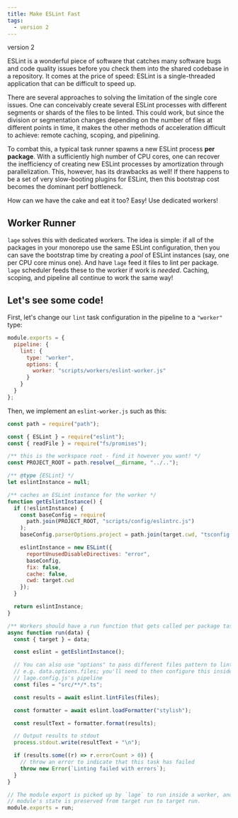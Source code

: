 ```yaml
---
title: Make ESLint Fast
tags:
  - version 2
---
```



<Badge>version 2</Badge>

ESLint is a wonderful piece of software that catches many software bugs and code quality issues before you check them into the shared codebase in a repository. It comes at the price of speed: ESLint is a single-threaded application that can be difficult to speed up.

There are several approaches to solving the limitation of the single core issues. One can conceivably create several ESLint processes with different segments or shards of the files to be linted. This could work, but since the division or segmentation changes depending on the number of files at different points in time, it makes the other methods of acceleration difficult to achieve: remote caching, scoping, and pipelining.

To combat this, a typical task runner spawns a new ESLint process **per package**. With a sufficiently high number of CPU cores, one can recover the inefficiency of creating new ESLint processes by amortization through parallelization. This, however, has its drawbacks as well! If there happens to be a set of very slow-booting plugins for ESLint, then this bootstrap cost becomes the dominant perf bottleneck.

How can we have the cake and eat it too? Easy! Use dedicated workers!

## Worker Runner

`lage` solves this with dedicated workers. The idea is simple: if all of the packages in your monorepo use the same ESLint configuration, then you can save the bootstrap time by creating a _pool_ of ESLint instances (say, one per CPU core minus one). And have `lage` feed it files to lint per package. `lage` scheduler feeds these to the worker if work is _needed_. Caching, scoping, and pipeline all continue to work the same way!

## Let's see some code!

First, let's change our `lint` task configuration in the pipeline to a `"worker"` type:

```js twoslash title="/lage.config.js"
module.exports = {
  pipeline: {
    lint: {
      type: "worker",
      options: {
        worker: "scripts/workers/eslint-worker.js"
      }
    }
  }
};
```

Then, we implement an `eslint-worker.js` such as this:

```js twoslash title="/scripts/workers/eslint-worker.js"
const path = require("path");

const { ESLint } = require("eslint");
const { readFile } = require("fs/promises");

/** this is the workspace root - find it however you want! */
const PROJECT_ROOT = path.resolve(__dirname, "../..");

/** @type {ESLint} */
let eslintInstance = null;

/** caches an ESLint instance for the worker */
function getEslintInstance() {
  if (!eslintInstance) {
    const baseConfig = require(
      path.join(PROJECT_ROOT, "scripts/config/eslintrc.js")
    );
    baseConfig.parserOptions.project = path.join(target.cwd, "tsconfig.json");

    eslintInstance = new ESLint({
      reportUnusedDisableDirectives: "error",
      baseConfig,
      fix: false,
      cache: false,
      cwd: target.cwd
    });
  }

  return eslintInstance;
}

/** Workers should have a run function that gets called per package task */
async function run(data) {
  const { target } = data;

  const eslint = getEslintInstance();

  // You can also use "options" to pass different files pattern to lint
  // e.g. data.options.files; you'll need to then configure this inside
  // lage.config.js's pipeline
  const files = "src/**/*.ts";

  const results = await eslint.lintFiles(files);

  const formatter = await eslint.loadFormatter("stylish");

  const resultText = formatter.format(results);

  // Output results to stdout
  process.stdout.write(resultText + "\n");

  if (results.some((r) => r.errorCount > 0)) {
    // throw an error to indicate that this task has failed
    throw new Error(`Linting failed with errors`);
  }
}

// The module export is picked up by `lage` to run inside a worker, and the
// module's state is preserved from target run to target run.
module.exports = run;
```
